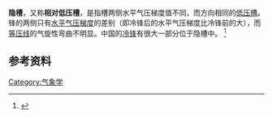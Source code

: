 '''隐槽'''，又称'''相对低压槽'''，是指槽两侧水平气压梯度值不同，而方向相同的[[低压槽|低压槽]]。锋的两侧只有[[水平气压梯度|水平气压梯度]]的差别（即冷锋后的水平气压梯度比冷锋前的大），而[[等压线|等压线]]的气旋性弯曲不明显。中国的[[冷锋|冷锋]]有很大一部分位于隐槽中。
<ref>{{cite web|url=http://www.21cma.net/thread-2094-1-1.html | title=原载于世纪气象 |publisher=世纪气象 |date= |accessdate=2010年2月10日 }}</ref>

==参考资料==
{{reflist}} 


[[Category:气象学|Category:气象学]]